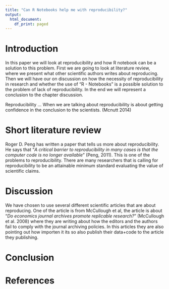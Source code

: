 ```yaml
---
title: "Can R Notebooks help me with reproducibility?"
output:
  html_document:
    df_print: paged
---
```


# Introduction

In this paper we will look at reproducibility and how R notebook can be a solution to this problem. First we are going to look at literature review, where we present what other scientific authors writes about reproducing. Then we will have our on discussion on how the necessity of reproducibility in research and whether the use of "R - Notebooks" is a possible solution to the problem of lack of reproducibility. In the end we will represent a conclusion to the chapter discussion.

Reproducibility ... When we are talking about reproducibility is about getting confidence in the conclusion to the scientists. (Mcnutt 2014) 

# Short literature review

Roger D. Peng has written a paper that tells us more about reproducibility. He says that "*A critical barrier to reproducibility in many cases is that the computer code is no longer available*" (Peng, 2011).  This is one of the problems to reproducibility. There are many researchers that is calling for reproducibility to be an attainable minimum standard evaluating the value of scientific claims. 

# Discussion

We have chosen to use several different scientific articles that are about reproducing. One of the article is from McCullough et al, the article is about "*Do economics journal archives promote replicable research?*" (McCullough et al. 2008) where they are writing about how the editors and the authors fail to comply with the journal archiving policies. In this articles they are also pointing out how importen it its so also publish their data+code to the article they publishing.



# Conclusion

# References
